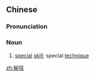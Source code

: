 {{also|祕技}}
==Chinese==
{{zh-forms|t2=祕技}}

===Pronunciation===
{{zh-pron
|m=mìjì
|c=bei3 gei6
|cat=n
}}

===Noun===
{{zh-noun}}

# [[special]] [[skill]]; special [[technique]]

[[zh:秘技]]
